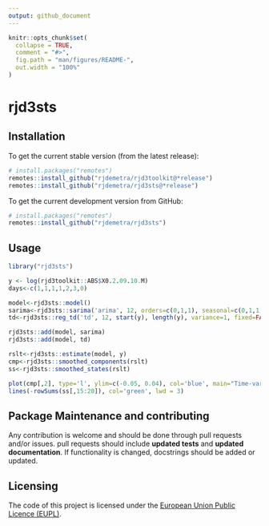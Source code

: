```yaml
---
output: github_document
---
```


<!-- README.md is generated from README.Rmd. Please edit that file -->

```r
knitr::opts_chunk$set(
  collapse = TRUE,
  comment = "#>",
  fig.path = "man/figures/README-",
  out.width = "100%"
)
```

# rjd3sts


## Installation

To get the current stable version (from the latest release):

```r
# install.packages("remotes")
remotes::install_github("rjdemetra/rjd3toolkit@*release")
remotes::install_github("rjdemetra/rjd3sts@*release")
```

To get the current development version from GitHub:

```r
# install.packages("remotes")
remotes::install_github("rjdemetra/rjd3sts")
```
## Usage

```r
library("rjd3sts")

y <- log(rjd3toolkit::ABS$X0.2.09.10.M)
days<-c(1,1,1,1,2,3,0)

model<-rjd3sts::model()
sarima<-rjd3sts::sarima('arima', 12, orders=c(0,1,1), seasonal=c(0,1,1))
td<-rjd3sts::reg_td('td', 12, start(y), length(y), variance=1, fixed=FALSE)

rjd3sts::add(model, sarima)
rjd3sts::add(model, td)

rslt<-rjd3sts::estimate(model, y)
cmp<-rjd3sts::smoothed_components(rslt)
ss<-rjd3sts::smoothed_states(rslt)

plot(cmp[,2], type='l', ylim=c(-0.05, 0.04), col='blue', main="Time-varying td effect (+ Sundays coeff.)", xlab="", ylab="td effect")
lines(-rowSums(ss[,15:20]), col='green', lwd = 3)
```

## Package Maintenance and contributing

Any contribution is welcome and should be done through pull requests and/or issues.
pull requests should include **updated tests** and **updated documentation**. If functionality is changed, docstrings should be added or updated.


## Licensing

The code of this project is licensed under the [European Union Public Licence (EUPL)](https://joinup.ec.europa.eu/page/eupl-text-11-12).
